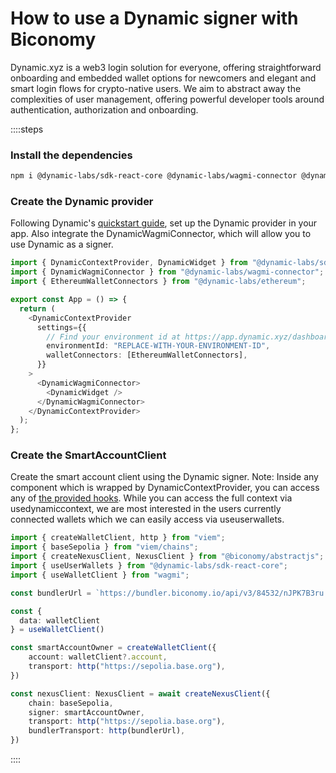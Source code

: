 # How to use a Dynamic signer with Biconomy

Dynamic.xyz is a web3 login solution for everyone, offering straightforward onboarding and embedded wallet options for newcomers and elegant and smart login flows for crypto-native users. We aim to abstract away the complexities of user management, offering powerful developer tools around authentication, authorization and onboarding.

::::steps

### Install the dependencies

```bash
npm i @dynamic-labs/sdk-react-core @dynamic-labs/wagmi-connector @dynamic-labs/ethereum @biconomy/abstractjs viem wagmi
```

### Create the Dynamic provider

Following Dynamic's [quickstart guide](https://docs.dynamic.xyz/quickstart), set up the Dynamic provider in your app. Also integrate the DynamicWagmiConnector, which will allow you to use Dynamic as a signer.

```ts
import { DynamicContextProvider, DynamicWidget } from "@dynamic-labs/sdk-react-core";
import { DynamicWagmiConnector } from "@dynamic-labs/wagmi-connector";
import { EthereumWalletConnectors } from "@dynamic-labs/ethereum";

export const App = () => {
  return (
    <DynamicContextProvider
      settings={{
        // Find your environment id at https://app.dynamic.xyz/dashboard/developer
        environmentId: "REPLACE-WITH-YOUR-ENVIRONMENT-ID",
        walletConnectors: [EthereumWalletConnectors],
      }}
    >
      <DynamicWagmiConnector>
        <DynamicWidget />
      </DynamicWagmiConnector>
    </DynamicContextProvider>
  );
};
```

### Create the SmartAccountClient

Create the smart account client using the Dynamic signer. 
Note: Inside any component which is wrapped by DynamicContextProvider, you can access any of [the provided hooks](https://docs.dynamic.xyz/react-sdk/hooks/hooks-introduction). While you can access the full context via usedynamiccontext, we are most interested in the users currently connected wallets which we can easily access via useuserwallets.

```ts
import { createWalletClient, http } from "viem";
import { baseSepolia } from "viem/chains";
import { createNexusClient, NexusClient } from "@biconomy/abstractjs";
import { useUserWallets } from "@dynamic-labs/sdk-react-core";
import { useWalletClient } from "wagmi";

const bundlerUrl = `https://bundler.biconomy.io/api/v3/84532/nJPK7B3ru.dd7f7861-190d-41bd-af80-6877f74b8f44`

const {
  data: walletClient
} = useWalletClient()

const smartAccountOwner = createWalletClient({
    account: walletClient?.account,
    transport: http("https://sepolia.base.org"),
})

const nexusClient: NexusClient = await createNexusClient({
    chain: baseSepolia,
    signer: smartAccountOwner,
    transport: http("https://sepolia.base.org"),
    bundlerTransport: http(bundlerUrl),
})
```

::::